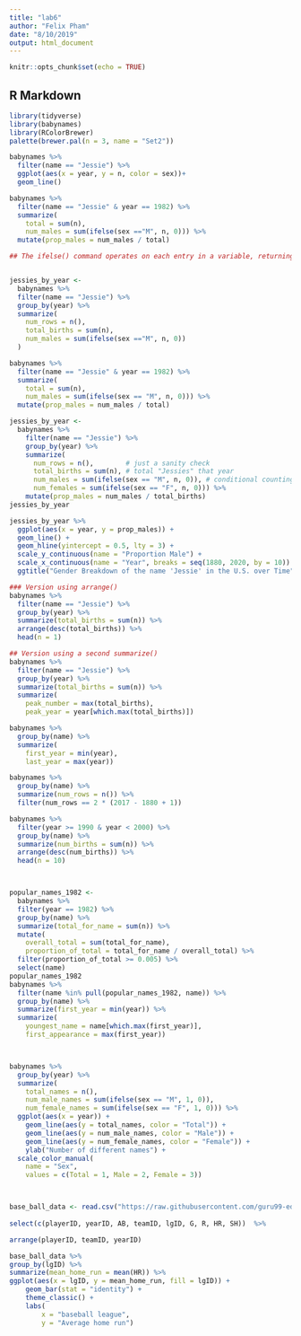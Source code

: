 ```yaml
---
title: "lab6"
author: "Felix Pham"
date: "8/10/2019"
output: html_document
---
```


```r
knitr::opts_chunk$set(echo = TRUE)
```

## R Markdown

```r
library(tidyverse)
library(babynames)
library(RColorBrewer)
palette(brewer.pal(n = 3, name = "Set2"))

babynames %>%
  filter(name == "Jessie") %>%
  ggplot(aes(x = year, y = n, color = sex))+
  geom_line()

babynames %>%
  filter(name == "Jessie" & year == 1982) %>%
  summarize(
    total = sum(n),
    num_males = sum(ifelse(sex =="M", n, 0))) %>%
  mutate(prop_males = num_males / total)

## The ifelse() command operates on each entry in a variable, returning a list of values the same length as the input. In this case, ifelse(sex == "M", n, 0) says to look at the sex column, and for each entry if it is equal to "M", place the value of n in that same position, otherwise put zero. Then, the sum() function adds up the results.


jessies_by_year <-
  babynames %>%
  filter(name == "Jessie") %>%
  group_by(year) %>%
  summarize(
    num_rows = n(),
    total_births = sum(n),
    num_males = sum(ifelse(sex =="M", n, 0))
  )

babynames %>%
  filter(name == "Jessie" & year == 1982) %>%
  summarize(
    total = sum(n),
    num_males = sum(ifelse(sex == "M", n, 0))) %>%
  mutate(prop_males = num_males / total)

jessies_by_year <-
  babynames %>%
    filter(name == "Jessie") %>%
    group_by(year) %>%
    summarize(
      num_rows = n(),        # just a sanity check
      total_births = sum(n), # total "Jessies" that year
      num_males = sum(ifelse(sex == "M", n, 0)), # conditional counting
      num_females = sum(ifelse(sex == "F", n, 0))) %>%
    mutate(prop_males = num_males / total_births)
jessies_by_year

jessies_by_year %>%
  ggplot(aes(x = year, y = prop_males)) +
  geom_line() +
  geom_hline(yintercept = 0.5, lty = 3) +
  scale_y_continuous(name = "Proportion Male") +
  scale_x_continuous(name = "Year", breaks = seq(1880, 2020, by = 10)) +
  ggtitle("Gender Breakdown of the name 'Jessie' in the U.S. over Time")

### Version using arrange()
babynames %>%
  filter(name == "Jessie") %>%
  group_by(year) %>%
  summarize(total_births = sum(n)) %>%
  arrange(desc(total_births)) %>%
  head(n = 1)

## Version using a second summarize()
babynames %>%
  filter(name == "Jessie") %>%
  group_by(year) %>%
  summarize(total_births = sum(n)) %>%
  summarize(
    peak_number = max(total_births),
    peak_year = year[which.max(total_births)])

babynames %>%
  group_by(name) %>%
  summarize(
    first_year = min(year),
    last_year = max(year))

babynames %>%
  group_by(name) %>%
  summarize(num_rows = n()) %>%
  filter(num_rows == 2 * (2017 - 1880 + 1))

babynames %>%
  filter(year >= 1990 & year < 2000) %>%
  group_by(name) %>%
  summarize(num_births = sum(n)) %>%
  arrange(desc(num_births)) %>%
  head(n = 10)



popular_names_1982 <- 
  babynames %>%
  filter(year == 1982) %>%
  group_by(name) %>%
  summarize(total_for_name = sum(n)) %>%
  mutate(
    overall_total = sum(total_for_name),
    proportion_of_total = total_for_name / overall_total) %>%
  filter(proportion_of_total >= 0.005) %>%
  select(name)
popular_names_1982
babynames %>%
  filter(name %in% pull(popular_names_1982, name)) %>%
  group_by(name) %>%
  summarize(first_year = min(year)) %>%
  summarize(
    youngest_name = name[which.max(first_year)],
    first_appearance = max(first_year))



babynames %>%
  group_by(year) %>%
  summarize(
    total_names = n(),
    num_male_names = sum(ifelse(sex == "M", 1, 0)),
    num_female_names = sum(ifelse(sex == "F", 1, 0))) %>%
  ggplot(aes(x = year)) +
    geom_line(aes(y = total_names, color = "Total")) +
    geom_line(aes(y = num_male_names, color = "Male")) +
    geom_line(aes(y = num_female_names, color = "Female")) +
    ylab("Number of different names") +
  scale_color_manual(
    name = "Sex", 
    values = c(Total = 1, Male = 2, Female = 3))



base_ball_data <- read.csv("https://raw.githubusercontent.com/guru99-edu/R-Programming/master/lahman-batting.csv") %>%
  
select(c(playerID, yearID, AB, teamID, lgID, G, R, HR, SH))  %>% 

arrange(playerID, teamID, yearID)

base_ball_data %>% 
group_by(lgID) %>% 
summarize(mean_home_run = mean(HR)) %>% 
ggplot(aes(x = lgID, y = mean_home_run, fill = lgID)) +
    geom_bar(stat = "identity") +
    theme_classic() +
    labs(
        x = "baseball league",
        y = "Average home run")

```